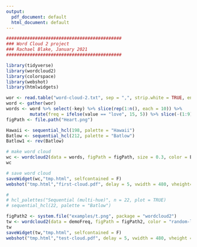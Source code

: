 ```yaml
---
output:
  pdf_document: default
  html_document: default
---
```


```r
############################################
### Word Cloud 2 project
### Rachael Blake, January 2021
############################################
```

```r
library(tidyverse)
library(wordcloud2)
library(colorspace)
library(webshot)
library(htmlwidgets)
```

```r
wor <- read.table("word-cloud-2.txt", sep = ",", strip.white = TRUE, encoding = )
word <- gather(wor)
words <- word %>% select(-key) %>% slice(rep(1:n(), each = 10)) %>% 
         mutate(freq = ifelse(value == "love", 15, 5)) %>% slice(-(1:9))
figPath <- file.path("Heart.png")

Hawaii <- sequential_hcl(198, palette = "Hawaii")  
Batlow <- sequential_hcl(212, palette = "Batlow")  
Batlow1 <- rev(Batlow)
```

```r
# make word cloud
wc <- wordcloud2(data = words, figPath = figPath, size = 0.3, color = Batlow1, shuffle = FALSE)
wc
```

```r
# save word cloud
saveWidget(wc,"tmp.html", selfcontained = F)
webshot("tmp.html","first-cloud.pdf", delay = 5, vwidth = 480, vheight=480)
```

```r
#
# hcl_palettes("Sequential (multi-hue)", n = 22, plot = TRUE)
# sequential_hcl(22, palette = "Batlow")  

figPath2 <- system.file("examples/t.png", package = "wordcloud2")
tw <- wordcloud2(data = demoFreq, figPath = figPath2, color = "random-light", shuffle = FALSE)
tw
saveWidget(tw,"tmp.html", selfcontained = F)
webshot("tmp.html","test-cloud.pdf", delay = 5, vwidth = 480, vheight = 480)
```
